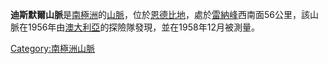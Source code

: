 {{coord|68|5|S|55|25|E|type:mountain_region:AQ|display=title}}

'''迪斯默爾山脈'''是[[南極洲|南極洲]]的[[山脈|山脈]]，位於[[恩德比地|恩德比地]]，處於[[雷納峰|雷納峰]]西南面56公里，該山脈在1956年由[[澳大利亞|澳大利亞]]的探險隊發現，並在1958年12月被測量。

{{Antarctica-geo-stub}}
[[Category:南極洲山脈|Category:南極洲山脈]]